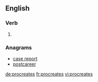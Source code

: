 ==English==

===Verb===
{{head|en}}

# {{en-third-person singular of|procreate}}

===Anagrams===
* [[case report#English|case report]]
* [[postcareer#English|postcareer]]

[[de:procreates]]
[[fr:procreates]]
[[vi:procreates]]
